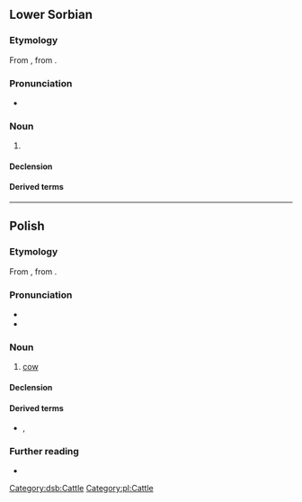 {{also|kröwa}}
==Lower Sorbian==

===Etymology===
From {{inh|dsb|sla-pro|*korva}}, from {{der|dsb|ine-pro|*ḱer-||horn}}.

===Pronunciation===
* {{IPA|dsb|/ˈkrowa/}}

===Noun===
{{dsb-noun|f|dim=krowka}}

# {{l|en|cow}}

====Declension====
{{dsb-decl-noun-1|krow}}

====Derived terms====
{{der3|dsb<!--
-->|krowaŕ<!--
-->|krowcycka<!--
-->|krowicka<!--
-->|krowiny<!--
-->|krowisko<!--
-->|[[krowiś]] se<!--
-->|krowjecy<!--
-->|krowjeńc<!--
-->|krowkaŕ<!--
-->}}

[[Category:dsb:Cattle]]

----

==Polish==

===Etymology===
From {{inh|pl|sla-pro|*korva}}, from {{der|pl|ine-pro|*ḱer-||horn}}.

===Pronunciation===
* {{pl-IPA}}
* {{audio|pl|Pl-krowa.ogg|Audio}}

===Noun===
{{pl-noun|f|dim=krówka}}

# [[cow]]

====Declension====
{{pl-decl-noun-f|||genp=krów}}

====Derived terms====
* {{q|adjectives}} {{l|pl|krowi}}, {{l|pl|krowiasty}}

===Further reading===
* {{R:PWN}}

[[Category:pl:Cattle]]